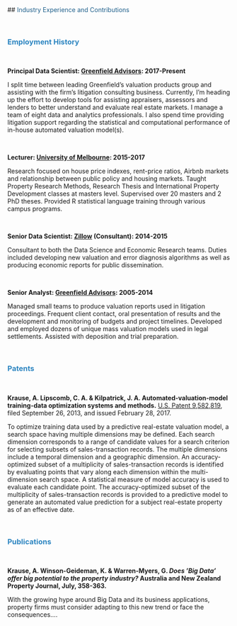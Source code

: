  &nbsp;

##<span style="color:#21618C"> Industry Experience and Contributions </span>

&nbsp;
&nbsp;

### <span style="color:#2E86C1"> Employment History </span>

&nbsp;

**Principal Data Scientist: [Greenfield Advisors](www.greenfieldadvisors.com): 2017-Present**

I split time between leading Greenfield’s valuation products group and assisting with the firm’s litigation consulting business. Currently, I’m heading up the effort to develop tools for assisting appraisers, assessors and lenders to better understand and evaluate real estate markets. I manage a team of eight data and analytics professionals. I also spend time providing litigation support regarding the statistical and computational performance of in-house automated valuation model(s).

&nbsp;

**Lecturer: [University of Melbourne](https://msd.unimelb.edu.au/property): 2015-2017**

Research focused on house price indexes, rent-price ratios, Airbnb markets and relationship
between public policy and housing markets. Taught Property Research Methods, Research Thesis and International Property Development classes at masters level. Supervised over 20 masters and 2 PhD theses. Provided R statistical language training through various campus programs.

&nbsp;

**Senior Data Scientist: [Zillow](www.zillow.com) (Consultant): 2014-2015**

Consultant to both the Data Science and Economic Research teams. Duties included developing new valuation and error diagnosis algorithms as well as producing economic reports for public dissemination.

&nbsp;

**Senior Analyst: [Greenfield Advisors](www.greenfieldadvisors.com): 2005-2014**

Managed small teams to produce valuation reports used in litigation proceedings. Frequent client contact, oral presentation of results and the development and monitoring of budgets and project timelines. Developed and employed dozens of unique mass valuation models used in legal settlements. Assisted with deposition and trial preparation.

&nbsp;

### <span style="color:#2E86C1"> Patents</span>

&nbsp;

**Krause, A. Lipscomb, C. A. & Kilpatrick, J. A. Automated-valuation-model training-data
optimization systems and methods.** [U.S. Patent 9,582,819](https://patents.google.com/patent/US9582819B2), filed September 26,
2013, and issued February 28, 2017.

To optimize training data used by a predictive real-estate valuation model, a search space having multiple dimensions may be defined. Each search dimension corresponds to a range of candidate values for a search criterion for selecting subsets of sales-transaction records. The multiple dimensions include a temporal dimension and a geographic dimension. An accuracy-optimized subset of a multiplicity of sales-transaction records is identified by evaluating points that vary along each dimension within the multi-dimension search space. A statistical measure of model accuracy is used to evaluate each candidate point. The accuracy-optimized subset of the multiplicity of sales-transaction records is provided to a predictive model to generate an automated value prediction for a subject real-estate property as of an effective date.

&nbsp;

### <span style="color:#2E86C1"> Publications</span>

&nbsp;

**Krause, A. Winson-Geideman, K. & Warren-Myers, G. *Does ’Big Data’ offer big
potential to the property industry?* Australia and New Zealand Property Journal,
July, 358-363.**

With the growing hype around Big Data and its business applications, property firms must consider adapting to this new trend or face the consequences....
